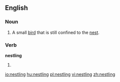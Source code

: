 ==English==

===Noun===
{{en-noun}}

# A small [[bird]] that is still confined to the [[nest]].

===Verb===
'''nestling'''

# {{present participle of|[[nestle]]}}

[[io:nestling]]
[[hu:nestling]]
[[pl:nestling]]
[[vi:nestling]]
[[zh:nestling]]